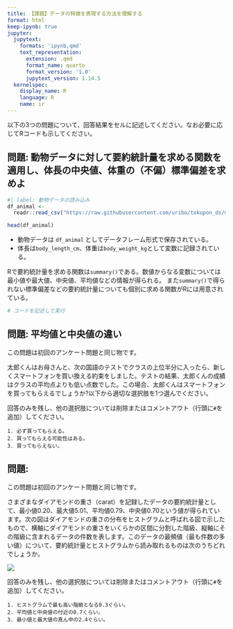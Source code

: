 ```yaml
---
title: 【課題】データの特徴を表現する方法を理解する
format: html
keep-ipynb: true
jupyter:
  jupytext:
    formats: 'ipynb,qmd'
    text_representation:
      extension: .qmd
      format_name: quarto
      format_version: '1.0'
      jupytext_version: 1.14.5
  kernelspec:
    display_name: R
    language: R
    name: ir
---
```


::: {.callout-important}

以下の3つの問題について、回答結果をセルに記述してください。なお必要に応じてRコードも示してください。

:::


## 問題: 動物データに対して要約統計量を求める関数を適用し、体長の中央値、体重の（不偏）標準偏差を求めよ

```r
#| label: 動物データの読み込み
df_animal <-
  readr::read_csv("https://raw.githubusercontent.com/uribo/tokupon_ds/main/data-raw/tokushima_zoo_animals22.csv", col_types = "ccdd")
```

```r
head(df_animal)
```

- 動物データは `df_animal` としてデータフレーム形式で保存されている。
- 体長は`body_length_cm`、体重は`body_weight_kg`として変数に記録されている。

Rで要約統計量を求める関数は`summary()`である。数値からなる変数については最小値や最大値、中央値、平均値などの情報が得られる。
また`summary()`で得られない標準偏差などの要約統計量についても個別に求める関数がRには用意されている。

```r
# コードを記述して実行
```

## 問題: 平均値と中央値の違い

::: {.callout-note}

この問題は初回のアンケート問題と同じ物です。

:::

太郎くんはお母さんと、次の国語のテストでクラスの上位半分に入ったら、新しくスマートフォンを買い換える約束をしました。テストの結果、太郎くんの成績はクラスの平均点よりも低い点数でした。この場合、太郎くんはスマートフォンを買ってもらえるでしょうか?以下から適切な選択肢を1つ選んでください。

回答のみを残し、他の選択肢については削除またはコメントアウト（行頭に`#`を追加）してください。

```
1. 必ず買ってもらえる。
2. 買ってもらえる可能性はある。
3. 買ってもらえない。
```

## 問題: 

::: {.callout-note}

この問題は初回のアンケート問題と同じ物です。

:::

さまざまなダイアモンドの重さ（carat）を記録したデータの要約統計量として、最小値0.20、最大値5.01、平均値0.79、中央値0.70という値が得られています。次の図はダイアモンドの重さの分布をヒストグラムと呼ばれる図で示したもので、横軸にダイアモンドの重さをいくらかの区間に分割した階級、縦軸にその階級に含まれるデータの件数を表します。このデータの最頻値（最も件数の多い値）について、要約統計量とヒストグラムから読み取れるものは次のうちどれでしょうか。

![](https://raw.githubusercontent.com/uribo/INNV1250/f22c288864e7f3cbb292aa58cc0cb752796fa683/img/q07.png)

回答のみを残し、他の選択肢については削除またはコメントアウト（行頭に`#`を追加）してください。

```
1. ヒストグラムで最も高い階級となる0.3ぐらい。
2. 平均値と中央値の付近の0.7くらい。
3. 最小値と最大値の真ん中の2.4ぐらい。
```
